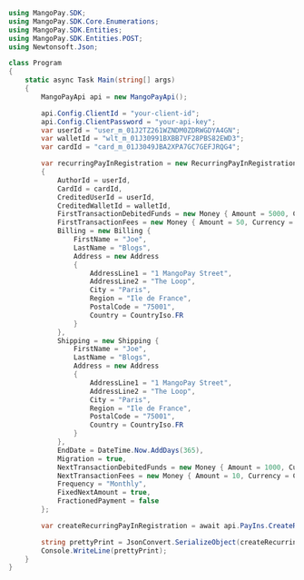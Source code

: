 ```csharp .NET
using MangoPay.SDK;
using MangoPay.SDK.Core.Enumerations;
using MangoPay.SDK.Entities;
using MangoPay.SDK.Entities.POST;
using Newtonsoft.Json;

class Program
{
    static async Task Main(string[] args)
    {
        MangoPayApi api = new MangoPayApi();

        api.Config.ClientId = "your-client-id";
        api.Config.ClientPassword = "your-api-key";
        var userId = "user_m_01J2TZ261WZNDM0ZDRWGDYA4GN";
        var walletId = "wlt_m_01J30991BXBB7VF28PBS82EWD3";
        var cardId = "card_m_01J3049JBA2XPA7GC7GEFJRQG4";

        var recurringPayInRegistration = new RecurringPayInRegistrationPostDTO
        {
            AuthorId = userId,
            CardId = cardId,
            CreditedUserId = userId,
            CreditedWalletId = walletId,
            FirstTransactionDebitedFunds = new Money { Amount = 5000, Currency = CurrencyIso.EUR },
            FirstTransactionFees = new Money { Amount = 50, Currency = CurrencyIso.EUR },
            Billing = new Billing {
                FirstName = "Joe",
                LastName = "Blogs",
                Address = new Address
                {
                    AddressLine1 = "1 MangoPay Street",
                    AddressLine2 = "The Loop",
                    City = "Paris",
                    Region = "Ile de France",
                    PostalCode = "75001",
                    Country = CountryIso.FR
                }
            },
            Shipping = new Shipping {
                FirstName = "Joe",
                LastName = "Blogs",
                Address = new Address
                {
                    AddressLine1 = "1 MangoPay Street",
                    AddressLine2 = "The Loop",
                    City = "Paris",
                    Region = "Ile de France",
                    PostalCode = "75001",
                    Country = CountryIso.FR
                }
            },
            EndDate = DateTime.Now.AddDays(365),
            Migration = true,
            NextTransactionDebitedFunds = new Money { Amount = 1000, Currency = CurrencyIso.EUR },
            NextTransactionFees = new Money { Amount = 10, Currency = CurrencyIso.EUR },
            Frequency = "Monthly",
            FixedNextAmount = true,
            FractionedPayment = false
        };

        var createRecurringPayInRegistration = await api.PayIns.CreateRecurringPayInRegistration(recurringPayInRegistration);

        string prettyPrint = JsonConvert.SerializeObject(createRecurringPayInRegistration, Formatting.Indented);
        Console.WriteLine(prettyPrint);
    }
}
```